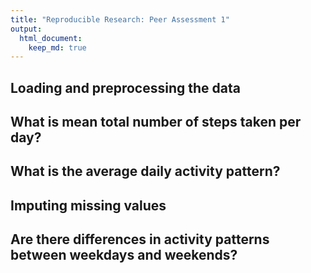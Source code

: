 ```yaml
---
title: "Reproducible Research: Peer Assessment 1"
output: 
  html_document:
    keep_md: true
---
```



## Loading and preprocessing the data
##

## What is mean total number of steps taken per day?



## What is the average daily activity pattern?



## Imputing missing values



## Are there differences in activity patterns between weekdays and weekends?

